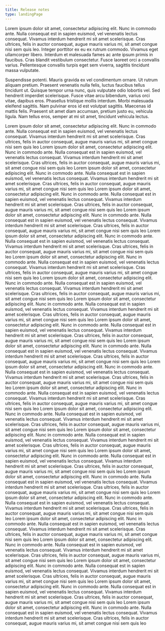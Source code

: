 ```yaml
---
title: Release notes
type: landingPage
---
```


Lorem ipsum dolor sit amet, consectetur adipiscing elit. Nunc in commodo ante.
Nulla consequat est in sapien euismod, vel venenatis lectus consequat. Vivamus
interdum hendrerit mi sit amet scelerisque. Cras ultrices, felis in auctor
consequat, augue mauris varius mi, sit amet congue nisi sem quis leo. Integer
porttitor ex eu ex rutrum commodo. Vivamus eget ullamcorper libero. Interdum et
malesuada fames ac ante ipsum primis in faucibus. Cras blandit vestibulum
consectetur. Fusce laoreet orci a convallis varius. Pellentesque convallis
turpis eget sem viverra, sagittis tincidunt massa vulputate.

Suspendisse potenti. Mauris gravida ex vel condimentum ornare. Ut rutrum
aliquam pretium. Praesent venenatis nulla felis, luctus faucibus tellus
tincidunt ut. Quisque tempor urna nunc, quis vulputate odio lobortis vel. Sed
hendrerit imperdiet scelerisque. Fusce vitae arcu bibendum, varius orci vitae,
dapibus eros. Phasellus tristique mollis interdum. Morbi malesuada eleifend
sagittis. Nam pulvinar eros id est volutpat sagittis. Maecenas id mattis felis.
Praesent sit amet diam accumsan, pretium justo eu, vehicula ligula. Nam tellus
eros, semper at mi sit amet, tincidunt vehicula lectus.

<LandingPageTileGrid>
  <LandingPageTile 
    title=".NET agent"
    icon="fe-check-square"
    href="/docs/release-notes/agent-release-notes/net-release-notes"
  >
    Lorem ipsum dolor sit amet, consectetur adipiscing elit. Nunc in commodo ante. Nulla consequat est in sapien euismod, vel venenatis lectus consequat. Vivamus interdum hendrerit mi sit amet scelerisque. Cras ultrices, felis in auctor consequat, augue mauris varius mi, sit amet congue nisi sem quis leo
  </LandingPageTile>
  <LandingPageTile
    title="Agent SDK"
    icon="fe-check-square"
    href="/docs/release-notes/agent-release-notes/agent-sdk-release-notes"
  >
    Lorem ipsum dolor sit amet, consectetur adipiscing elit. Nunc in commodo ante. Nulla consequat est in sapien euismod, vel venenatis lectus consequat. Vivamus interdum hendrerit mi sit amet scelerisque. Cras ultrices, felis in auctor consequat, augue mauris varius mi, sit amet congue nisi sem quis leo
  </LandingPageTile>
  <LandingPageTile
    title="Android"
    icon="fe-check-square"
    href="/docs/release-notes/mobile-release-notes/android-release-notes"
  >
    Lorem ipsum dolor sit amet, consectetur adipiscing elit. Nunc in commodo ante. Nulla consequat est in sapien euismod, vel venenatis lectus consequat. Vivamus interdum hendrerit mi sit amet scelerisque. Cras ultrices, felis in auctor consequat, augue mauris varius mi, sit amet congue nisi sem quis leo
  </LandingPageTile>
  <LandingPageTile
    title="Browser agent"
    icon="fe-check-square"
    href="/docs/release-notes/new-relic-browser-release-notes/browser-agent-release-notes"
  >
    Lorem ipsum dolor sit amet, consectetur adipiscing elit. Nunc in commodo ante. Nulla consequat est in sapien euismod, vel venenatis lectus consequat. Vivamus interdum hendrerit mi sit amet scelerisque. Cras ultrices, felis in auctor consequat, augue mauris varius mi, sit amet congue nisi sem quis leo
  </LandingPageTile>
  <LandingPageTile
    title="C SDK"
    icon="fe-check-square"
    href="/docs/release-notes/agent-release-notes/c-sdk-release-notes"
  >
    Lorem ipsum dolor sit amet, consectetur adipiscing elit. Nunc in commodo ante. Nulla consequat est in sapien euismod, vel venenatis lectus consequat. Vivamus interdum hendrerit mi sit amet scelerisque. Cras ultrices, felis in auctor consequat, augue mauris varius mi, sit amet congue nisi sem quis leo
  </LandingPageTile>
  <LandingPageTile
    title="Containerized private minion (CPM)"
    icon="fe-check-square"
    href="/docs/release-notes/synthetics-release-notes/containerized-private-minions-release-notes"
  >
    Lorem ipsum dolor sit amet, consectetur adipiscing elit. Nunc in commodo ante. Nulla consequat est in sapien euismod, vel venenatis lectus consequat. Vivamus interdum hendrerit mi sit amet scelerisque. Cras ultrices, felis in auctor consequat, augue mauris varius mi, sit amet congue nisi sem quis leo
  </LandingPageTile>
  <LandingPageTile
    title="Go agent"
    icon="fe-check-square"
    href="/docs/release-notes/agent-release-notes/go-release-notes"
  >
    Lorem ipsum dolor sit amet, consectetur adipiscing elit. Nunc in commodo ante. Nulla consequat est in sapien euismod, vel venenatis lectus consequat. Vivamus interdum hendrerit mi sit amet scelerisque. Cras ultrices, felis in auctor consequat, augue mauris varius mi, sit amet congue nisi sem quis leo
  </LandingPageTile>
  <LandingPageTile
    title="Insights for Android"
    icon="fe-check-square"
    href="/docs/release-notes/mobile-apps-release-notes/insights-android-release-notes"
  >
    Lorem ipsum dolor sit amet, consectetur adipiscing elit. Nunc in commodo ante. Nulla consequat est in sapien euismod, vel venenatis lectus consequat. Vivamus interdum hendrerit mi sit amet scelerisque. Cras ultrices, felis in auctor consequat, augue mauris varius mi, sit amet congue nisi sem quis leo
  </LandingPageTile>
  <LandingPageTile
    title="Insights for iOS"
    icon="fe-check-square"
    href="/docs/release-notes/mobile-apps-release-notes/insights-ios-release-notes"
  >
    Lorem ipsum dolor sit amet, consectetur adipiscing elit. Nunc in commodo ante. Nulla consequat est in sapien euismod, vel venenatis lectus consequat. Vivamus interdum hendrerit mi sit amet scelerisque. Cras ultrices, felis in auctor consequat, augue mauris varius mi, sit amet congue nisi sem quis leo
  </LandingPageTile>
  <LandingPageTile
    title="Insights for tvOS"
    icon="fe-check-square"
    href="/docs/release-notes/mobile-apps-release-notes/insights-tvos-release-notes"
  >
    Lorem ipsum dolor sit amet, consectetur adipiscing elit. Nunc in commodo ante. Nulla consequat est in sapien euismod, vel venenatis lectus consequat. Vivamus interdum hendrerit mi sit amet scelerisque. Cras ultrices, felis in auctor consequat, augue mauris varius mi, sit amet congue nisi sem quis leo
  </LandingPageTile>
  <LandingPageTile
    title="Java agent"
    icon="fe-check-square"
    href="/docs/release-notes/agent-release-notes/java-release-notes"
  >
    Lorem ipsum dolor sit amet, consectetur adipiscing elit. Nunc in commodo ante. Nulla consequat est in sapien euismod, vel venenatis lectus consequat. Vivamus interdum hendrerit mi sit amet scelerisque. Cras ultrices, felis in auctor consequat, augue mauris varius mi, sit amet congue nisi sem quis leo
  </LandingPageTile>
  <LandingPageTile
    title="New Relic infrastructure agent"
    icon="fe-check-square"
    href="/docs/release-notes/infrastructure-release-notes/infrastructure-agent-release-notes"
  >
    Lorem ipsum dolor sit amet, consectetur adipiscing elit. Nunc in commodo ante. Nulla consequat est in sapien euismod, vel venenatis lectus consequat. Vivamus interdum hendrerit mi sit amet scelerisque. Cras ultrices, felis in auctor consequat, augue mauris varius mi, sit amet congue nisi sem quis leo
  </LandingPageTile>
  <LandingPageTile
    title="New Relic infrastructure Windows agent"
    icon="fe-check-square"
    href="/docs/release-notes/infrastructure-release-notes/infrastructure-agent-release-notes"
  >
    Lorem ipsum dolor sit amet, consectetur adipiscing elit. Nunc in commodo ante. Nulla consequat est in sapien euismod, vel venenatis lectus consequat. Vivamus interdum hendrerit mi sit amet scelerisque. Cras ultrices, felis in auctor consequat, augue mauris varius mi, sit amet congue nisi sem quis leo
  </LandingPageTile>
  <LandingPageTile
    title="New Relic for Android"
    icon="fe-check-square"
    href="/docs/release-notes/mobile-apps-release-notes/new-relic-android-release-notes"
  >
    Lorem ipsum dolor sit amet, consectetur adipiscing elit. Nunc in commodo ante. Nulla consequat est in sapien euismod, vel venenatis lectus consequat. Vivamus interdum hendrerit mi sit amet scelerisque. Cras ultrices, felis in auctor consequat, augue mauris varius mi, sit amet congue nisi sem quis leo
  </LandingPageTile>
  <LandingPageTile
    title="New Relic for iOS"
    icon="fe-check-square"
    href="/docs/release-notes/mobile-apps-release-notes/new-relic-ios-release-notes"
  >
    Lorem ipsum dolor sit amet, consectetur adipiscing elit. Nunc in commodo ante. Nulla consequat est in sapien euismod, vel venenatis lectus consequat. Vivamus interdum hendrerit mi sit amet scelerisque. Cras ultrices, felis in auctor consequat, augue mauris varius mi, sit amet congue nisi sem quis leo
  </LandingPageTile>
  <LandingPageTile
    title="Node.js agent"
    icon="fe-check-square"
    href="/docs/release-notes/agent-release-notes/nodejs-release-notes"
  >
    Lorem ipsum dolor sit amet, consectetur adipiscing elit. Nunc in commodo ante. Nulla consequat est in sapien euismod, vel venenatis lectus consequat. Vivamus interdum hendrerit mi sit amet scelerisque. Cras ultrices, felis in auctor consequat, augue mauris varius mi, sit amet congue nisi sem quis leo
  </LandingPageTile>
  <LandingPageTile
    title="PHP agent"
    icon="fe-check-square"
    href="/docs/release-notes/agent-release-notes/php-release-notes"
  >
    Lorem ipsum dolor sit amet, consectetur adipiscing elit. Nunc in commodo ante. Nulla consequat est in sapien euismod, vel venenatis lectus consequat. Vivamus interdum hendrerit mi sit amet scelerisque. Cras ultrices, felis in auctor consequat, augue mauris varius mi, sit amet congue nisi sem quis leo
  </LandingPageTile>
  <LandingPageTile
    title="Python agent"
    icon="fe-check-square"
    href="/docs/release-notes/agent-release-notes/python-release-notes"
  >
    Lorem ipsum dolor sit amet, consectetur adipiscing elit. Nunc in commodo ante. Nulla consequat est in sapien euismod, vel venenatis lectus consequat. Vivamus interdum hendrerit mi sit amet scelerisque. Cras ultrices, felis in auctor consequat, augue mauris varius mi, sit amet congue nisi sem quis leo
  </LandingPageTile>
  <LandingPageTile
    title="Ruby agent"
    icon="fe-check-square"
    href="/docs/release-notes/agent-release-notes/ruby-release-notes"
  >
    Lorem ipsum dolor sit amet, consectetur adipiscing elit. Nunc in commodo ante. Nulla consequat est in sapien euismod, vel venenatis lectus consequat. Vivamus interdum hendrerit mi sit amet scelerisque. Cras ultrices, felis in auctor consequat, augue mauris varius mi, sit amet congue nisi sem quis leo
  </LandingPageTile>
  <LandingPageTile
    title="XCFramework agent"
    icon="fe-check-square"
    href="/docs/release-notes/mobile-release-notes/xcframework-release-notes"
  >
    Lorem ipsum dolor sit amet, consectetur adipiscing elit. Nunc in commodo ante. Nulla consequat est in sapien euismod, vel venenatis lectus consequat. Vivamus interdum hendrerit mi sit amet scelerisque. Cras ultrices, felis in auctor consequat, augue mauris varius mi, sit amet congue nisi sem quis leo
  </LandingPageTile>
  <LandingPageTile
    title="iOS"
    icon="fe-check-square"
    href="/docs/release-notes/mobile-release-notes/ios-release-notes"
  >
    Lorem ipsum dolor sit amet, consectetur adipiscing elit. Nunc in commodo ante. Nulla consequat est in sapien euismod, vel venenatis lectus consequat. Vivamus interdum hendrerit mi sit amet scelerisque. Cras ultrices, felis in auctor consequat, augue mauris varius mi, sit amet congue nisi sem quis leo
  </LandingPageTile>
  <LandingPageTile
    title="iOS agent"
    icon="fe-check-square"
    href="/docs/release-notes/mobile-release-notes/ios-release-notes"
  >
    Lorem ipsum dolor sit amet, consectetur adipiscing elit. Nunc in commodo ante. Nulla consequat est in sapien euismod, vel venenatis lectus consequat. Vivamus interdum hendrerit mi sit amet scelerisque. Cras ultrices, felis in auctor consequat, augue mauris varius mi, sit amet congue nisi sem quis leo
  </LandingPageTile>
  <LandingPageTile
    title="tvOS agent"
    icon="fe-check-square"
    href="/docs/release-notes/mobile-release-notes/tvos-release-notes"
  >
    Lorem ipsum dolor sit amet, consectetur adipiscing elit. Nunc in commodo ante. Nulla consequat est in sapien euismod, vel venenatis lectus consequat. Vivamus interdum hendrerit mi sit amet scelerisque. Cras ultrices, felis in auctor consequat, augue mauris varius mi, sit amet congue nisi sem quis leo
  </LandingPageTile>
</LandingPageTileGrid>

